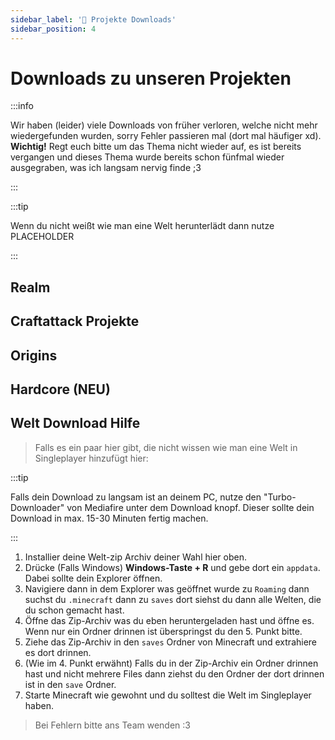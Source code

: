 ```yaml
---
sidebar_label: '🎉 Projekte Downloads'
sidebar_position: 4
---
```



# Downloads zu unseren Projekten

:::info

Wir haben (leider) viele Downloads von früher verloren, welche nicht mehr wiedergefunden wurden, sorry Fehler passieren mal (dort mal häufiger xd). **Wichtig!** Regt euch bitte um das Thema nicht wieder auf, es ist bereits vergangen und dieses Thema wurde bereits schon fünfmal wieder ausgegraben, was ich langsam nervig finde ;3

:::

:::tip

Wenn du nicht weißt wie man eine Welt herunterlädt dann nutze PLACEHOLDER

:::



## Realm

<PlaygroundCardsRow />


## Craftattack Projekte

<PlaygroundCardsRows />

<CA4RevivalDownload />

## Origins

<OriginsDownloadRow />

## Hardcore (**NEU**)

<HardcoreDownloadRow />

## Welt Download Hilfe

> Falls es ein paar hier gibt, die nicht wissen wie man eine Welt in Singleplayer hinzufügt hier:

:::tip

Falls dein Download zu langsam ist an deinem PC, nutze den "Turbo-Downloader" von Mediafire unter dem Download knopf. Dieser sollte dein Download in max. 15-30 Minuten fertig machen.

:::

1. Installier deine Welt-zip Archiv deiner Wahl hier oben.
2. Drücke (Falls Windows) **Windows-Taste + R** und gebe dort ein `appdata`. Dabei sollte dein Explorer öffnen.
3. Navigiere dann in dem Explorer was geöffnet wurde zu `Roaming` dann suchst du `.minecraft` dann zu `saves` dort siehst du dann alle Welten, die du schon gemacht hast.
4. Öffne das Zip-Archiv was du eben heruntergeladen hast und öffne es. Wenn nur ein Ordner drinnen ist überspringst du den 5. Punkt bitte.
5. Ziehe das Zip-Archiv in den `saves` Ordner von Minecraft und extrahiere es dort drinnen.
6. (Wie im 4. Punkt erwähnt) Falls du in der Zip-Archiv ein Ordner drinnen hast und nicht mehrere Files dann ziehst du den Ordner der dort drinnen ist in den `save` Ordner.
7. Starte Minecraft wie gewohnt und du solltest die Welt im Singleplayer haben.

> Bei Fehlern bitte ans Team wenden :3